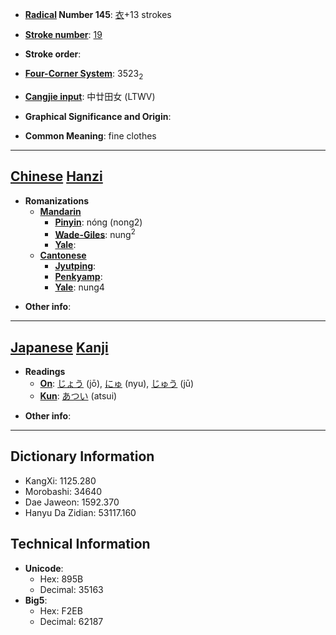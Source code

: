 * '''[[Wiktionary:Chinese radical index| Radical]] Number 145''': [[Wiktionary:Chinese radical index 衣|衣]]+13 strokes

* '''[[Wiktionary:Chinese total strokes index|Stroke number]]''': [[Wiktionary:Chinese total strokes index 19|19]]

* '''Stroke order''': 

* '''[[Wiktionary:Chinese four corner index|Four-Corner System]]''': 3523<sub>2</sub>

* '''[[Wiktionary:Chinese Cangjie index|Cangjie input]]''': 中廿田女 (LTWV)

* '''Graphical Significance and Origin''': 

* '''Common Meaning''': fine clothes

----

== [[Chinese]] [[Hanzi]] ==

* '''Romanizations'''
** '''[[Mandarin]]'''
*** '''[[Pinyin]]''': nóng (nong2)
*** '''[[Wade-Giles]]''': nung<sup>2</sup>
*** '''[[Yale]]''': 
** '''[[Cantonese]]'''
*** '''[[Jyutping]]''':
*** '''[[Penkyamp]]''': 
*** '''[[Yale]]''': nung4

* '''Other info''': 

----

== [[Japanese]] [[Kanji]] ==

* '''Readings'''
** '''[[On]]''': [[じょう]] (jō), [[にゅ]] (nyu), [[じゅう]] (jū)
** '''[[Kun]]''': [[あつい]] (atsui)

* '''Other info''':  

----

== Dictionary Information ==

* KangXi: 1125.280
* Morobashi: 34640
* Dae Jaweon: 1592.370
* Hanyu Da Zidian: 53117.160

== Technical Information ==

* '''Unicode''':
** Hex: 895B
** Decimal: 35163
* '''Big5''':
** Hex: F2EB
** Decimal: 62187